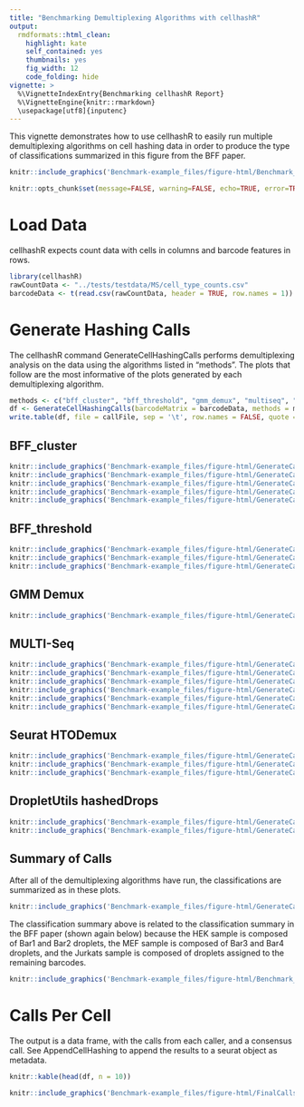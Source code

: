 ```yaml
---
title: "Benchmarking Demultiplexing Algorithms with cellhashR"
output:
  rmdformats::html_clean:
    highlight: kate
    self_contained: yes
    thumbnails: yes
    fig_width: 12
    code_folding: hide
vignette: >
  %\VignetteIndexEntry{Benchmarking cellhashR Report}
  %\VignetteEngine{knitr::rmarkdown}
  \usepackage[utf8]{inputenc}
---
```


This vignette demonstrates how to use cellhashR to easily run multiple demultiplexing algorithms on cell hashing data in order to produce the type of classifications summarized in this figure from the BFF paper.  

```r
knitr::include_graphics('Benchmark-example_files/figure-html/Benchmark_fig.png')
```

```r
knitr::opts_chunk$set(message=FALSE, warning=FALSE, echo=TRUE, error=TRUE)
```

# Load Data

cellhashR expects count data with cells in columns and barcode features in rows.

```r
library(cellhashR)
rawCountData <- "../tests/testdata/MS/cell_type_counts.csv"
barcodeData <- t(read.csv(rawCountData, header = TRUE, row.names = 1))
```

# Generate Hashing Calls

The cellhashR command GenerateCellHashingCalls performs demultiplexing analysis on the data using the algorithms listed in "methods".  The plots that follow are the most informative of the plots generated by each demultiplexing algorithm.

```r
methods <- c("bff_cluster", "bff_threshold", "gmm_demux", "multiseq", "htodemux", "dropletutils")
df <- GenerateCellHashingCalls(barcodeMatrix = barcodeData, methods = methods, cellbarcodeWhitelist = cellbarcodeWhitelist, metricsFile = metricsFile)
write.table(df, file = callFile, sep = '\t', row.names = FALSE, quote = FALSE)
```

## BFF_cluster

```r
knitr::include_graphics('Benchmark-example_files/figure-html/GenerateCalls-1.png')
knitr::include_graphics('Benchmark-example_files/figure-html/GenerateCalls-2.png')
knitr::include_graphics('Benchmark-example_files/figure-html/GenerateCalls-3.png')
knitr::include_graphics('Benchmark-example_files/figure-html/GenerateCalls-4.png')
knitr::include_graphics('Benchmark-example_files/figure-html/GenerateCalls-17.png')
```

## BFF_threshold

```r
knitr::include_graphics('Benchmark-example_files/figure-html/GenerateCalls-19.png')
knitr::include_graphics('Benchmark-example_files/figure-html/GenerateCalls-20.png')
knitr::include_graphics('Benchmark-example_files/figure-html/GenerateCalls-33.png')
```

## GMM Demux

```r
knitr::include_graphics('Benchmark-example_files/figure-html/GenerateCalls-35.png')
```

## MULTI-Seq

```r
knitr::include_graphics('Benchmark-example_files/figure-html/GenerateCalls-48.png')
knitr::include_graphics('Benchmark-example_files/figure-html/GenerateCalls-49.png')
knitr::include_graphics('Benchmark-example_files/figure-html/GenerateCalls-50.png')
knitr::include_graphics('Benchmark-example_files/figure-html/GenerateCalls-51.png')
knitr::include_graphics('Benchmark-example_files/figure-html/GenerateCalls-64.png')
knitr::include_graphics('Benchmark-example_files/figure-html/GenerateCalls-65.png')
```


## Seurat HTODemux

```r
knitr::include_graphics('Benchmark-example_files/figure-html/GenerateCalls-66.png')
knitr::include_graphics('Benchmark-example_files/figure-html/GenerateCalls-79.png')
knitr::include_graphics('Benchmark-example_files/figure-html/GenerateCalls-80.png')
```

## DropletUtils hashedDrops

```r
knitr::include_graphics('Benchmark-example_files/figure-html/GenerateCalls-81.png')
knitr::include_graphics('Benchmark-example_files/figure-html/GenerateCalls-82.png')
```

## Summary of Calls

After all of the demultiplexing algorithms have run, the classifications are summarized as in these plots.

```r
knitr::include_graphics('Benchmark-example_files/figure-html/GenerateCalls-95.png')
```

The classification summary above is related to the classification summary in the BFF paper (shown again below) because the HEK sample is composed of Bar1 and Bar2 droplets, the MEF sample is composed of Bar3 and Bar4 droplets, and the Jurkats sample is composed of droplets assigned to the remaining barcodes.

```r
knitr::include_graphics('Benchmark-example_files/figure-html/Benchmark_fig.png')
```

# Calls Per Cell

The output is a data frame, with the calls from each caller, and a consensus call. See AppendCellHashing to append the results to a seurat object as metadata.

```r

knitr::kable(head(df, n = 10))

```

```r
knitr::include_graphics('Benchmark-example_files/figure-html/FinalCalls-1.png')
```
